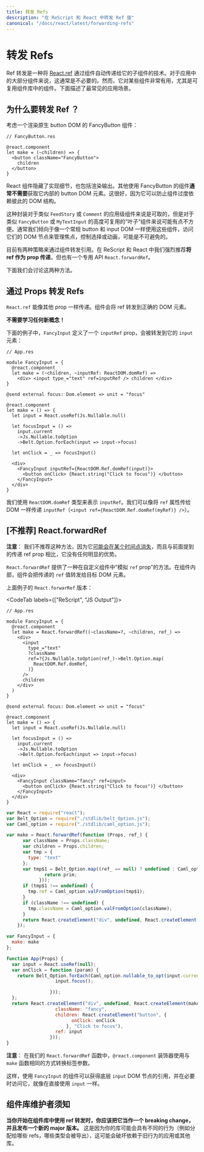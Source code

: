 ```yaml
---
title: 转发 Refs
description: "在 ReScript 和 React 中转发 Ref 值"
canonical: "/docs/react/latest/forwarding-refs"
---
```


# 转发 Refs

<Intro>

<!-- Ref forwarding is a technique for automatically passing a [React.ref](./refs-and-the-dom) through a component to one of its children. This is typically not necessary for most components in the application. However, it can be useful for some kinds of components, especially in reusable component libraries. The most common scenarios are described below. -->
Ref 转发是一种将 [React.ref](./refs-and-the-dom) 通过组件自动传递给它的子组件的技术。对于应用中的大部分组件来说，这通常是不必要的。然而，它对某些组件非常有用，尤其是可复用组件库中的组件。下面描述了最常见的应用场景。

</Intro>

<!-- ## Why Ref Forwarding? -->
## 为什么要转发 Ref ？

<!-- Consider a FancyButton component that renders the native button DOM element: -->
考虑一个渲染原生 button DOM 的 FancyButton 组件：

```res
// FancyButton.res

@react.component
let make = (~children) => {
  <button className="FancyButton">
    children
  </button>
}
```

<!-- React components hide their implementation details, including their rendered output. Other components using FancyButton **usually will not need** to obtain a ref to the inner button DOM element. This is good because it prevents components from relying on each other’s DOM structure too much. -->
React 组件隐藏了实现细节，也包括渲染输出。其他使用 FancyButton 的组件**通常不需要**获取它内部的 button DOM 元素。这很好，因为它可以防止组件过度依赖彼此的 DOM 结构。

<!-- Although such encapsulation is desirable for application-level components like `FeedStory` or `Comment`, it can be inconvenient for highly reusable “leaf” components like `FancyButton` or `MyTextInput`. These components tend to be used throughout the application in a similar manner as a regular DOM button and input, and accessing their DOM nodes may be unavoidable for managing focus, selection, or animations. -->
这种封装对于类似 `FeedStory` 或 `Comment` 的应用级组件来说是可取的，但是对于类似 `FancyButton` 或 `MyTextInput` 的高度可复用的“叶子“组件来说可能有点不方便。通常我们倾向于像一个常规 button 和 input DOM 一样使用这些组件，访问它们的 DOM 节点来管理焦点，控制选择或动画，可能是不可避免的。

<!-- There are currently two strategies on forwarding refs through a component. In ReScript and React we strongly recommend **passing your ref as a prop**, but there is also a dedicated API called `React.forwardRef`. -->
目前有两种策略来通过组件转发引用。在 ReScript 和 React 中我们强烈推荐**将 ref 作为 prop 传递**，但也有一个专用 API `React.forwardRef`。

<!-- We will discuss both methods in this document. -->
下面我们会讨论这两种方法。

<!-- ## Forward Refs via Props -->
## 通过 Props 转发 Refs

<!-- A `React.ref` can be passed down like any other prop. The component will take care of forwarding the ref to the right DOM element. -->
`React.ref` 能像其他 prop 一样传递。组件会将 ref 转发到正确的 DOM 元素。

<!-- **No new concepts to learn!** -->
**不需要学习任何新概念！**

<!-- In the example below, `FancyInput` defines a prop `inputRef` that will be forwarded to its `input` element: -->
下面的例子中，`FancyInput` 定义了一个 `inputRef` prop，会被转发到它的 `input` 元素：

```res
// App.res

module FancyInput = {
  @react.component
  let make = (~children, ~inputRef: ReactDOM.domRef) =>
    <div> <input type_="text" ref=inputRef /> children </div>
}

@send external focus: Dom.element => unit = "focus"

@react.component
let make = () => {
  let input = React.useRef(Js.Nullable.null)

  let focusInput = () =>
    input.current
    ->Js.Nullable.toOption
    ->Belt.Option.forEach(input => input->focus)

  let onClick = _ => focusInput()

  <div>
    <FancyInput inputRef={ReactDOM.Ref.domRef(input)}>
      <button onClick> {React.string("Click to focus")} </button>
    </FancyInput>
  </div>
}
```

<!-- We use the `ReactDOM.domRef` type to represent our `inputRef`. We pass our ref in the exact same manner as we'd do a DOM `ref` attribute (`<input ref={ReactDOM.Ref.domRef(myRef)} />`). -->
我们使用 `ReactDOM.domRef` 类型来表示 `inputRef`。我们可以像将 `ref` 属性传给 DOM 一样传递 `inputRef`（`<input ref={ReactDOM.Ref.domRef(myRef)} />`）。


<!-- ## [Discouraged] React.forwardRef -->
## [不推荐] React.forwardRef

<!-- **Note:** We discourage this method since it [will likely go away](https://twitter.com/dan_abramov/status/1173372190395445251) at some point, and doesn't yield any obvious advantages over the previously mentioned ref prop passing. -->
**注意**： 我们不推荐这种方法，因为它[可能会在某个时间点消失](https://twitter.com/dan_abramov/status/1173372190395445251)，而且与前面提到的传递 ref prop 相比，它没有任何明显的优势。

<!-- `React.forwardRef` offers a way to "emulate a `ref` prop" within custom components. Internally the component will forward the passed `ref` value to the target DOM element instead. -->
`React.forwardRef` 提供了一种在自定义组件中“模拟 `ref` prop”的方法。在组件内部，组件会把传递的 `ref` 值转发给目标 DOM 元素。

<!-- This is how the previous example would look like with the `React.forwardRef` approach: -->
上面例子的 `React.forwarRef` 版本：

<CodeTab labels={["ReScript", "JS Output"]}>

```res
// App.res

module FancyInput = {
  @react.component
  let make = React.forwardRef((~className=?, ~children, ref_) =>
    <div>
      <input
        type_="text"
        ?className
        ref=?{Js.Nullable.toOption(ref_)->Belt.Option.map(
          ReactDOM.Ref.domRef,
        )}
      />
      children
    </div>
  )
}

@send external focus: Dom.element => unit = "focus"

@react.component
let make = () => {
  let input = React.useRef(Js.Nullable.null)

  let focusInput = () =>
    input.current
    ->Js.Nullable.toOption
    ->Belt.Option.forEach(input => input->focus)

  let onClick = _ => focusInput()

  <div>
    <FancyInput className="fancy" ref=input>
      <button onClick> {React.string("Click to focus")} </button>
    </FancyInput>
  </div>
}
```

```js
var React = require("react");
var Belt_Option = require("./stdlib/belt_Option.js");
var Caml_option = require("./stdlib/caml_option.js");

var make = React.forwardRef(function (Props, ref_) {
      var className = Props.className;
      var children = Props.children;
      var tmp = {
        type: "text"
      };
      var tmp$1 = Belt_Option.map((ref_ == null) ? undefined : Caml_option.some(ref_), (function (prim) {
              return prim;
            }));
      if (tmp$1 !== undefined) {
        tmp.ref = Caml_option.valFromOption(tmp$1);
      }
      if (className !== undefined) {
        tmp.className = Caml_option.valFromOption(className);
      }
      return React.createElement("div", undefined, React.createElement("input", tmp), children);
    });

var FancyInput = {
  make: make
};

function App(Props) {
  var input = React.useRef(null);
  var onClick = function (param) {
    return Belt_Option.forEach(Caml_option.nullable_to_opt(input.current), (function (input) {
                  input.focus();

                }));
  };
  return React.createElement("div", undefined, React.createElement(make, {
                  className: "fancy",
                  children: React.createElement("button", {
                        onClick: onClick
                      }, "Click to focus"),
                  ref: input
                }));
}
```

</CodeTab>

<!-- **Note:** Our `@react.component` decorator transforms our labeled argument props within our `React.forwardRef` function in the same manner as our classic `make` function. -->
**注意**： 在我们的 `React.forwardRef` 函数中，`@react.component` 装饰器使用与 `make` 函数相同的方式转换标签参数。

<!-- This way, components using `FancyInput` can get a ref to the underlying `input` DOM node and access it if necessary—just like if they used a DOM `input` directly. -->
这样，使用 `FancyInput` 的组件可以获得底层 `input` DOM 节点的引用，并在必要时访问它，就像在直接使用 `input` 一样。

<!-- ## Note for Component Library Maintainers -->
## 组件库维护者须知

<!-- **When you start using ref forwarding in a component library, you should treat it as a breaking change and release a new major version of your library**. This is because your library likely has an observably different behavior (such as what refs get assigned to, and what types are exported), and this can break apps and other libraries that depend on the old behavior. -->
**当你开始在组件库中使用 ref 转发时，你应该把它当作一个 breaking change，并且发布一个新的 major 版本。** 这是因为你的库可能会具有不同的行为（例如分配给哪些 refs，哪些类型会被导出），这可能会破坏依赖于旧行为的应用或其他库。
